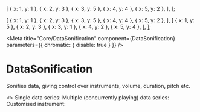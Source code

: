 
  [
    { x: 1, y: 1 },
    { x: 2, y: 3 },
    { x: 3, y: 5 },
    { x: 4, y: 4 },
    { x: 5, y: 2 },
  ],
];

  [
    { x: 1, y: 1 },
    { x: 2, y: 3 },
    { x: 3, y: 5 },
    { x: 4, y: 4 },
    { x: 5, y: 2 },
  ],
  [
    { x: 1, y: 5 },
    { x: 2, y: 3 },
    { x: 3, y: 1 },
    { x: 4, y: 2 },
    { x: 5, y: 4 },
  ],
];



<Meta
  title="Core/DataSonification"
  component={DataSonification}
  parameters={{ chromatic: { disable: true } }}
/>

# DataSonification

Sonifies data, giving control over instruments, volume, duration, pitch etc.

<Canvas>
  <Story name="Examples">
    <>
      Single data series:
      <DataSonification
        audioContext={audioContext}
        dataSeries={dataSingle}
        pitchVariable="y"
        timingVariable="x"
        isPlaying
      />
      Multiple (concurrently playing) data series:
      <DataSonification
        audioContext={audioContext}
        dataSeries={dataMulti}
        pitchVariable="y"
        timingVariable="x"
        isPlaying
      />
      Customised instrument:
      <DataSonification
        audioContext={audioContext}
        dataSeries={dataSingle}
        pitchVariable="y"
        timingVariable="x"
        instruments={[{ code: 1217, volume: 1 }]}
        isPlaying
      />
    </>
  </Story>
</Canvas>
